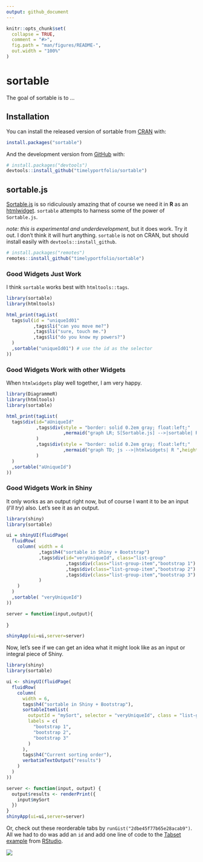 ```yaml
---
output: github_document
---
```


<!-- README.md is generated from README.Rmd. Please edit that file -->

```r
knitr::opts_chunk$set(
  collapse = TRUE,
  comment = "#>",
  fig.path = "man/figures/README-",
  out.width = "100%"
)
```
# sortable

<!-- badges: start -->
<!-- badges: end -->

The goal of sortable is to ...

## Installation

You can install the released version of sortable from [CRAN](https://CRAN.R-project.org) with:

```r
install.packages("sortable")
```

And the development version from [GitHub](https://github.com/) with:

```r
# install.packages("devtools")
devtools::install_github("timelyportfolio/sortable")
```
## sortable.js

[Sortable.js](http://rubaxa.github.io/Sortable) is so ridiculously amazing that of course we need it in **R** as an [htmlwidget](http://htmlwidgets.org).  `sortable` attempts to harness some of the power of `Sortable.js`.

*note: this is experimental and underdevelopment*, but it does work.  Try it out.  I don't think it will hurt anything.  `sortable` is not on CRAN, but should install easily with `devtools::install_github`.

```r
# install.packages("remotes")
remotes::install_github("timelyportfolio/sortable")
```

### Good Widgets Just Work

I think `sortable` works best with `htmltools::tags`.

```r
library(sortable)
library(htmltools)

html_print(tagList(
  tags$ul(id = "uniqueId01"
          ,tags$li("can you move me?")
          ,tags$li("sure, touch me.")
          ,tags$li("do you know my powers?")
  )
  ,sortable("uniqueId01") # use the id as the selector
))
```

### Good Widgets Work with other Widgets

When `htmlwidgets` play well together, I am very happy.

```r
library(DiagrammeR)
library(htmltools)
library(sortable)

html_print(tagList(
  tags$div(id="aUniqueId"
           ,tags$div(style = "border: solid 0.2em gray; float:left;"
                     ,mermaid("graph LR; S[Sortable.js] -->|sortable| R ",height=200,width = 200)
           )
           ,tags$div(style = "border: solid 0.2em gray; float:left;"
                     ,mermaid("graph TD; js -->|htmlwidgets| R ",height=200,width = 200)
           )
  )
  ,sortable("aUniqueId")
))

```

### Good Widgets Work in Shiny

It only works as an output right now, but of course I want it to be an input (*I'll try*) also.  Let's see it as an output.

```r
library(shiny)
library(sortable)

ui = shinyUI(fluidPage(
  fluidRow(
    column( width = 4
            ,tags$h4("sortable in Shiny + Bootstrap")
            ,tags$div(id="veryUniqueId", class="list-group"
                      ,tags$div(class="list-group-item","bootstrap 1")
                      ,tags$div(class="list-group-item","bootstrap 2")
                      ,tags$div(class="list-group-item","bootstrap 3")
            )
    )
  )
  ,sortable( "veryUniqueId")
))

server = function(input,output){
  
}

shinyApp(ui=ui,server=server)
```

Now, let's see if we can get an idea what it might look like as an input or integral piece of Shiny.

```r
library(shiny)
library(sortable)

ui <- shinyUI(fluidPage(
  fluidRow(
    column(
      width = 6,
      tags$h4("sortable in Shiny + Bootstrap"),
      sortableItemlist(
        outputId = "mySort", selector = "veryUniqueId", class = "list-group-item",
        labels = c(
          "bootstrap 1",
          "bootstrap 2",
          "bootstrap 3"
        )
      ),
      tags$h4("Current sorting order"),
      verbatimTextOutput("results")
    )
  )
))

server <- function(input, output) {
  output$results <- renderPrint({
    input$mySort
  })
}
shinyApp(ui=ui,server=server)
```

Or, check out these reorderable tabs by `runGist("2dbe45f77b65e28acab9")`.  All we had to do was add an `id` and add one line of code to the [Tabset example](https://github.com/rstudio/shiny-examples/tree/master/006-tabsets) from [RStudio](http://rstudio.com).

<img src="inst/images/sortable_tabs.gif"/>

